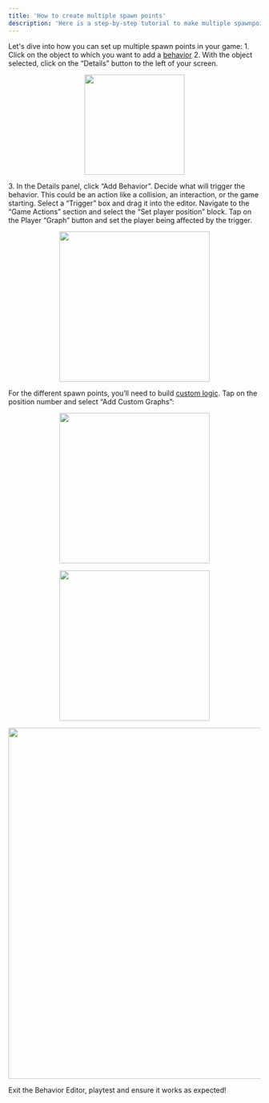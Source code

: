 ```yaml
---
title: 'How to create multiple spawn points'
description: 'Here is a step-by-step tutorial to make multiple spawnpoints in your game'
---
```


Let's dive into how you can set up multiple spawn points in your game:
<Steps>
  <Step title="First Step">
<Accordion title="The basics for all behaviors">
    1. Click on the object to which you want to add a [behavior](https://wiki.soba.xyz/behavior-editor/managing-behaviors/behavior-object)
    2. With the object selected, click on the “Details” button to the left of your screen.
    <p align="center">
      <img width="200" noZoom src="https://i.imgur.com/jMSZzP8.png" /> </p>
    3. In the Details panel, click “Add Behavior”.
</Accordion>
  </Step>
  <Step title="Second Step">
Decide what will trigger the behavior. This could be an action like a collision, an interaction, or the game starting. Select a “Trigger” box and drag it into the editor. 
 </Step>
<Step title="Third Step">
Navigate to the “Game Actions” section and select the “Set player position” block. Tap on the Player “Graph” button and set the player being affected by the trigger.
  <Accordion title="Behavior Image">
    <p align="center">
      <img width="300" noZoom src="https://i.imgur.com/wLiAEZE.png" />
      </p>
  </Accordion>
  </Step>
  <Step title="Fourth Step">
For the different spawn points, you’ll need to build [custom logic](https://wiki.soba.xyz/behavior-editor/general/custom-graphs). Tap on the position number and select “Add Custom Graphs”:
  <Accordion title="1. Start by creating an Object list variable">
    <p align="center">
      <img width="300" noZoom src="https://i.imgur.com/i5V82Ub.png" />
      </p>
  </Accordion>
  <Accordion title="2. Tap on the variable and select multiple object positions you want to transform as your potential spawn points">
    <p align="center">
      <img width="300" noZoom src="https://i.imgur.com/D6U1yEU.png" />
      </p>
  </Accordion>
  <Accordion title="3. Connect your [nodes](https://wiki.soba.xyz/behavior-editor/general/nodes-list) so that when the object list is shuffled, a position is picked, converted into coordinates, and then used as the final teleport destination (as illustrated below)">
    <p align="center">
      <img width="700" noZoom src="https://i.imgur.com/ErE0XwP.png" />
      </p>
  </Accordion>
  </Step>
<Step title="Fifth Step">
Exit the Behavior Editor, playtest and ensure it works as expected!
</Step>
</Steps>
